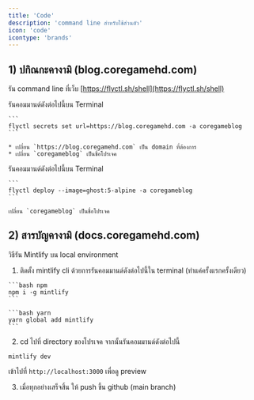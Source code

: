 ```yaml
---
title: 'Code'
description: 'command line สำหรับใช้ส่วนตัว'
icon: 'code'
icontype: 'brands'
---
```


## 1) ปกิณกะคางามิ (blog.coregamehd.com)

<Info>รัน command line ที่เว็บ [https://flyctl.sh/shell](https://flyctl.sh/shell)</Info>

<AccordionGroup>
  <Accordion title="วิธีตั้งค่า default url จาก xxx.fly.io เป็น custom domain ที่กำหนด">
    รันคอมมานด์ดังต่อไปนี้บน Terminal

    ```
    flyctl secrets set url=https://blog.coregamehd.com -a coregameblog
    ```

    * เปลี่ยน `https://blog.coregamehd.com` เป็น domain ที่ต้องการ
    * เปลี่ยน `coregameblog` เป็นชื่อโปรเจค

  </Accordion>

  <Accordion title="วิธีอัพเดต ghost cms เป็นเวอร์ชั่นใหม่">
    รันคอมมานด์ดังต่อไปนี้บน Terminal

    ```
    flyctl deploy --image=ghost:5-alpine -a coregameblog
    ```

    เปลี่ยน `coregameblog` เป็นชื่อโปรเจค
  </Accordion>
</AccordionGroup>


## 2) สารบัญคางามิ (docs.coregamehd.com)

วิธีรัน Mintlify บน local environment

1. ติดตั้ง mintlify cli ด้วยการรันคอมมานด์ดังต่อไปนี้ใน terminal (ทำแค่ครั้งแรกครั้งเดียว)

<CodeGroup>

    ```bash npm
    npm i -g mintlify
    ```

    ```bash yarn
    yarn global add mintlify
    ```

</CodeGroup>

2. cd ไปที่ directory ของโปรเจค จากนั้นรันคอมมานด์ดังต่อไปนี้

```
mintlify dev
```

เข้าไปที่ `http://localhost:3000` เพื่อดู preview

3. เมื่อทุกอย่างเสร็จสิ้น ให้ push ขึ้น github (main branch)